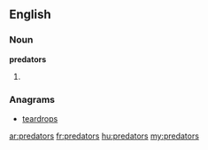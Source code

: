 ==English==

===Noun===
'''predators'''

# {{plural of|[[predator]]}}

===Anagrams===
* [[teardrops#English|teardrops]]

[[ar:predators]]
[[fr:predators]]
[[hu:predators]]
[[my:predators]]